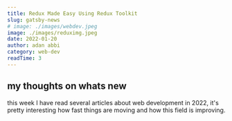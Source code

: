 ```yaml
---
title: Redux Made Easy Using Redux Toolkit
slug: gatsby-news
# image: ./images/webdev.jpeg
image: ./images/reduximg.jpeg
date: 2022-01-20
author: adan abbi
category: web-dev
readTime: 3
---
```


## my thoughts on whats new

this week I have read several articles about web development in 2022, it's pretty
interesting how fast things are moving and how this field is improving.
